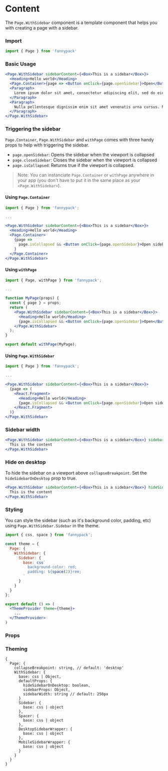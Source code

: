 
# Content

The `Page.WithSidebar` component is a template component that helps you with creating a page with a sidebar.

### Import

```js
import { Page } from 'fannypack'
```

### Basic Usage

```jsx
<Page.WithSidebar sidebarContent={<Box>This is a sidebar</Box>}>
  <Heading>Hello world</Heading>
  <Page.Container>{page => <Button onClick={page.openSidebar}>Open</Button>}</Page.Container>
  <Paragraph>
    Lorem ipsum dolor sit amet, consectetur adipiscing elit, sed do eiusmod tempor incididunt ut labore et dolore magna aliqua. Arcu bibendum at varius vel. Volutpat sed cras ornare arcu dui.
  </Paragraph>
  <Paragraph>
    Nulla pellentesque dignissim enim sit amet venenatis urna cursus. Nibh mauris cursus mattis molestie a. Imperdiet massa tincidunt nunc pulvinar sapien et ligula ullamcorper. Id eu nisl nunc mi.
  </Paragraph>
</Page.WithSidebar>
```

### Triggering the sidebar

`Page.Container`, `Page.WithSidebar` and `withPage` comes with three handy props to help with triggering the sidebar.

- `page.openSidebar`: Opens the sidebar when the viewport is collapsed
- `page.closeSidebar`: Closes the sidebar when the viewport is collapsed
- `page.isCollapsed`: Returns true if the viewport is collapsed.

> Note: You can instanciate `Page.Container` or `withPage` anywhere in your app (you don't have to put it in the same place as your `<Page.WithSidebar>`).

#### Using `Page.Container`

```jsx
import { Page } from 'fannypack';

...

<Page.WithSidebar sidebarContent={<Box>This is a sidebar</Box>}>
  <Heading>Hello world</Heading>
  <Page.Container>
    {page =>
      page.isCollapsed && <Button onClick={page.openSidebar}>Open sidebar</Button>
    }
  </Page.Container>
</Page.WithSidebar>
```

#### Using `withPage`

```jsx
import { Page, withPage } from 'fannypack';

...

function MyPage(props) {
  const { page } = props;
  return (
    <Page.WithSidebar sidebarContent={<Box>This is a sidebar</Box>}>
      <Heading>Hello world</Heading>
      {page.isCollapsed && <Button onClick={page.openSidebar}>Open</Button>}
    </Page.WithSidebar>
  );
}

export default withPage(MyPage);
```

#### Using `Page.WithSidebar`

```jsx
import { Page } from 'fannypack';

...

<Page.WithSidebar sidebarContent={<Box>This is a sidebar</Box>}>
  {page => (
    <React.Fragment>
      <Heading>Hello world</Heading>
      {page.isCollapsed && <Button onClick={page.openSidebar}>Open sidebar</Button>}
    </React.Fragment>
  )}
</Page.WithSidebar>
```

### Sidebar width

```jsx
<Page.WithSidebar sidebarContent={<Box>This is a sidebar</Box>} sidebarWidth="300px">
  This is the content
</Page.WithSidebar>
```

### Hide on desktop

To hide the sidebar on a viewport above `collapseBreakpoint`. Set the `hideSidebarOnDesktop` prop to true.

```jsx
<Page.WithSidebar sidebarContent={<Box>This is a sidebar</Box>} hideSidebarOnDesktop>
  This is the content
</Page.WithSidebar>
```

### Styling

You can style the sidebar (such as it's background color, padding, etc) using `Page.WithSidebar.Sidebar` in the theme.

```jsx
import { css, space } from 'fannypack';

const theme = {
  Page: {
    WithSidebar: {
      Sidebar: {
        base: css`
          background-color: red;
          padding: ${space(2)}rem;
        `
      }
    }
  }
};

export default () => (
  <ThemeProvider theme={theme}>
    ...
  </ThemeProvider>
)
```

### Props

<PropsTable component={PageWithSidebar} />

### Theming

```
{
  Page: {
    collapseBreakpoint: string, // default: 'desktop'
    WithSidebar: {
      base: css | Object,
      defaultProps: {
        hideSidebarOnDesktop: boolean,
        sidebarProps: Object,
        sidebarWidth: string // default: 250px
      }
      Sidebar: {
        base: css | object
      },
      Spacer: {
        base: css | object
      },
      DesktopSidebarWrapper: {
        base: css | object
      },
      MobileSidebarWrapper: {
        base: css | object
      }
    }
  }
}
```
